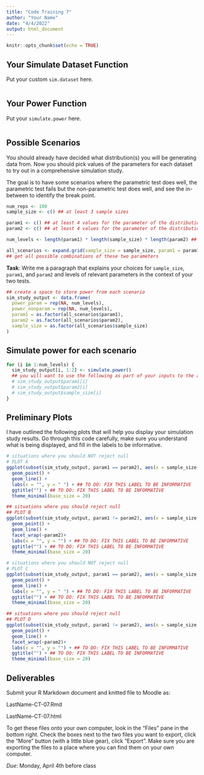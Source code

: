 ```yaml
---
title: "Code Training 7"
author: "Your Name"
date: "4/4/2022"
output: html_document
---
```


```r
knitr::opts_chunk$set(echo = TRUE)
```

## Your Simulate Dataset Function

Put your custom `sim.dataset` here.

```r

```

## Your Power Function

Put your `simulate.power` here.

```r

```

## Possible Scenarios

You should already have decided what distribution(s) you will be generating data from. Now you should pick values of the parameters for each dataset to try out in a comprehensive simulation study. 

The goal is to have some scenarios where the parametric test does well, the parametric test fails but the non-parametric test does well, and see the in-between to identify the break point. 

```r
num_reps <- 100 
sample_size <- c() ## at least 3 sample sizes

param1 <- c() ## at least 4 values for the parameter of the distribution used for the first data set
param2 <- c() ## at least 4 values for the parameter of the distribution used for the second data set

num_levels <- length(param1) * length(sample_size) * length(param2) ## how many scenarios

all_scenarios <- expand.grid(sample_size = sample_size, param1 = param1, param2 = param2)
## get all possible combinations of these two parameters
```

**Task**: Write me a paragraph that explains your choices for `sample_size`, `param1`, and `param2` and levels of relevant parameters in the context of your two tests.

```r
## create a space to store power from each scenario
sim_study_output <- data.frame(
  power_param = rep(NA, num_levels), 
  power_nonparam = rep(NA, num_levels), 
  param1 = as.factor(all_scenarios$param1), 
  param2 = as.factor(all_scenarios$param2), 
  sample_size = as.factor(all_scenarios$sample_size) 
)
```

## Simulate power for each scenario

```r
for (i in 1:num_levels) {
  sim_study_output[i, 1:2] <- simulate.power()
  ## you will want to use the following as part of your inputs to the above power call
  # sim_study_output$param1[i]
  # sim_study_output$param2[i]
  # sim_study_output$sample_size[i]
}

```

## Preliminary Plots

I have outlined the following plots that will help you display your simulation study results. Go through this code carefully, make sure you understand what is being displayed, and fill in the labels to be informative.

```r
# situations where you should NOT reject null
# PLOT A
ggplot(subset(sim_study_output, param1 == param2), aes(x = sample_size, y = power_param, col = param1, group = param1)) +
  geom_point() +
  geom_line() +
  labs(x = "", y = " ") + ## TO DO: FIX THIS LABEL TO BE INFORMATIVE
  ggtitle("") + ## TO DO: FIX THIS LABEL TO BE INFORMATIVE
  theme_minimal(base_size = 20)

## situations where you should reject null
## PLOT B
ggplot(subset(sim_study_output, param1 != param2), aes(x = sample_size, y = power_param, col = param1, group = param1)) +
  geom_point() +
  geom_line() +
  facet_wrap(~param2)+
  labs(x = "", y = "") + ## TO DO: FIX THIS LABEL TO BE INFORMATIVE
  ggtitle("") + ## TO DO: FIX THIS LABEL TO BE INFORMATIVE
  theme_minimal(base_size = 20)

# situations where you should NOT reject null
# PLOT C
ggplot(subset(sim_study_output, param1 == param2), aes(x = sample_size, y = power_nonparam, col = param1, group = param1)) +
  geom_point() +
  geom_line() +
  labs(x = "", y = " ") + ## TO DO: FIX THIS LABEL TO BE INFORMATIVE
  ggtitle("") + ## TO DO: FIX THIS LABEL TO BE INFORMATIVE
  theme_minimal(base_size = 20)

## situations where you should reject null
## PLOT D
ggplot(subset(sim_study_output, param1 != param2), aes(x = sample_size, y = power_nonparam, col = param1, group = param1)) +
  geom_point() +
  geom_line() +
  facet_wrap(~param2)+
  labs(x = "", y = "") + ## TO DO: FIX THIS LABEL TO BE INFORMATIVE
  ggtitle("") + ## TO DO: FIX THIS LABEL TO BE INFORMATIVE
  theme_minimal(base_size = 20)
```

## Deliverables

Submit your R Markdown document and knitted file to Moodle as:

LastName-CT-07.Rmd 

LastName-CT-07.html

To get these files onto your own computer, look in the "Files" pane in the bottom right. Check the boxes next to the two files you want to export, click the "More" button (with a little blue gear), click "Export". Make sure you are exporting the files to a place where you can find them on your own computer. 

*Due*: Monday, April 4th before class
